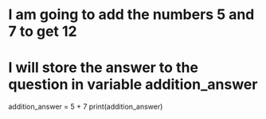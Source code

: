 # I am going to add the numbers 5 and 7 to get 12
# I will store the answer to the question in variable addition_answer
addition_answer = 5 + 7
print(addition_answer)
